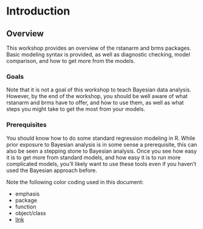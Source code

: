 # Introduction


## Overview

This workshop provides an overview of the <span class="pack">rstanarm</span> and <span class="pack">brms</span> packages.  Basic modeling syntax is provided, as well as diagnostic checking, model comparison, and how to get more from the models.

### Goals

Note that it is not a goal of this workshop to teach Bayesian data analysis.  However, by the end of the workshop, you should be well aware of what <span class="pack">rstanarm</span> and <span class="pack">brms</span> have to offer, and how to use them, as well as what steps you might take to get the most from your models.  


### Prerequisites

You should know how to do some standard regression modeling in R.  While prior exposure to Bayesian analysis is in some sense a prerequisite, this can also be seen a stepping stone to Bayesian analysis.  Once you see how easy it is to get more from standard models, and how easy it is to run more complicated models, you'll likely want to use these tools even if you haven't used the Bayesian approach before.


Note the following color coding used in this document:

- <span class="emph">emphasis</span>
- <span class="pack">package</span>
- <span class="func">function</span>
- <span class="objclass">object/class</span>
- [link]()


